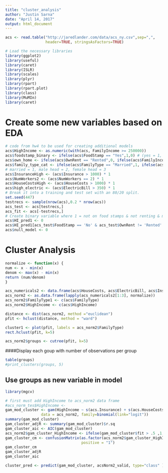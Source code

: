 ```yaml
---
title: "cluster_analysis"
author: "Justin Sarna"
date: "April 14, 2017"
output: html_document
---
```


```r
acs <- read.table("http://jaredlander.com/data/acs_ny.csv",sep=",",
                  header=TRUE, stringsAsFactors=TRUE)
```

```r
# Load the necessary libraries
library(ggplot2)
library(useful)
library(caret)
library(ISLR)
library(scales)
library(plyr)
library(rpart)
library(rpart.plot)
library(class)
library(MuMIn)
library(caret)
```
# Create some new variables based on EDA
```r
# code from hw4 to be used for creating additional models
acs$HighIncome <- as.numeric(with(acs, FamilyIncome >= 250000))
acs$foodstamp_binary <- ifelse(acs$FoodStamp == "Yes",1,0) # (yes = 1, no = 0)
acs$own_home <- ifelse(acs$OwnRent == "Rented",0, ifelse(acs$FamilyIncome == "Mortgage",1,2)) # (own = 1, rent = 0)
acs$family_type_cat <- ifelse(acs$FamilyType == "Married",1, ifelse(acs$FamilyIncome == "Female Head",2,3))
# married = 1, male head = 2, female head = 3
acs$InsuranceHigh <- (acs$Insurance > 1000) * 1
acs$NumWorkers2 <- (acs$NumWorkers == 2) * 1
acs$HouseCostsHigh <- (acs$HouseCosts > 1000) * 1
acs$high_electric <- (acs$ElectricBill > 350) * 1
# Break it into a training and test set with an 80/20 split.
set.seed(447)
testrecs <- sample(nrow(acs),0.2 * nrow(acs))
acs_test <- acs[testrecs,]
acs_fit <- acs[-testrecs,]  
# Create binary variable where 1 = not on food stamps & not renting & married
acs$HI_pred1 <- 0
acs$HI_pred1[acs_test$FoodStamp == 'No' & acs_test$OwnRent != 'Rented' & acs_test$FamilyType == 'Married'] <- 1
acs$null_model <- 0
```

# Cluster Analysis

```r
normalize <- function(x) {
num <- x - min(x)
denom <- max(x) - min(x)
return (num/denom)
}
```
```r
acs_numericals2 <- data.frame(acs$HouseCosts, acs$ElectricBill, acs$Insurance)
acs_norm2 <- as.data.frame(lapply(acs_numericals2[1:3], normalize))
acs_norm2$FamilyType1 <- c(acs$FamilyType)
acs_norm2$HighIncome <- c(acs$HighIncome)
```

```r
distance <- dist(acs_norm2, method ="euclidean")
pfit <- hclust(distance, method = "ward")
```
```r
cluster1 <- plot(pfit, labels = acs_norm2$FamilyType)
rect.hclust(pfit, k=5)
```
```r
acs_norm2$groups <- cutree(pfit, k=5)
```

####Display each goup with number of observations per group
```r
table(groups)
#print_clusters(groups, 5)
```

## Use groups as new variable in model
```r
library(mgcv)
```
```r
# first must add HighIncome to acs_norm2 data frame
#acs_norm_tes$HighIncome <- 
gam_mod_cluster <- gam(HighIncome ~ s(acs.Insurance) + s(acs.HouseCosts) + s(acs.ElectricBill) + groups, 
                data = acs_norm2, family=binomial(link="logit"))
summary(gam_mod_cluster)
gam_cluster_adjR <- summary(gam_mod_cluster)$r.sq
gam_cluster_aic <- AIC(gam_mod_cluster)
acs_norm2$gam_cluster_HighIncome <- ifelse(gam_mod_cluster$fit > .5 ,1,0)
gam_cluster_cm <- confusionMatrix(as.factor(acs_norm2$gam_cluster_HighIncome), as.factor(acs_norm2$HighIncome),
                                  positive = "1")
gam_cluster_cm
gam_cluster_adjR
gam_cluster_aic
```
```r
cluster_pred <- predict(gam_mod_cluster, acsNorm2_valid, type="class" )
```


